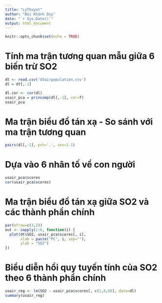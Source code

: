 ```yaml
---
title: "LyThuyet"
author: "Bùi Khánh Duy"
date: "`r Sys.Date()`"
output: html_document
---
```


```r
knitr::opts_chunk$set(echo = TRUE)
```

# Tính ma trận tương quan mẫu giữa 6 biến trừ SO2
```r
dt <- read.csv('USairpopulation.csv')
dl = dt[,-1]

dl.cor <- cor(dl)
usair_pca = princomp(dl[,-1], cor=T)
usair_pca
```

# Ma trận biểu đồ tán xạ - So sánh với ma trận tương quan
```r
pairs(dl[,-1], pch='.', cex=1.1)
```

# Dựa vào 6 nhân tố về con người
```r
usair_pca$scores
cor(usair_pca$scores)
```
# Ma trận biểu đồ tán xạ giữa SO2 và các thành phần chính
```r
par(mfrow=c(3,2))
out <- sapply(1:6, function(i) {
  plot(dt$SO2, usair_pca$scores[, i],
       xlab = paste("PC", i, sep=""),
       ylab = "SO2")
})
```

# Biểu diễn hồi quy tuyến tính của SO2 theo 6 thành phần chính
```r
usair_reg <- lm(SO2 ~ usair_pca$scores[, c(1,4,6)], data=dl)
summary(usair_reg)
```